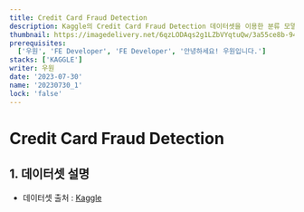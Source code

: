 ```yaml
---
title: Credit Card Fraud Detection
description: Kaggle의 Credit Card Fraud Detection 데이터셋을 이용한 분류 모델링
thumbnail: https://imagedelivery.net/6qzLODAqs2g1LZbVYqtuQw/3a55ce8b-946d-4f67-41de-2454ea5da000/public
prerequisites:
  ['우원', 'FE Developer', 'FE Developer', '안녕하세요! 우원입니다.']
stacks: ['KAGGLE']
writer: 우원
date: '2023-07-30'
name: '20230730_1'
lock: 'false'
---
```


# Credit Card Fraud Detection

## 1. 데이터셋 설명

- 데이터셋 출처 : [Kaggle](https://www.kaggle.com/datasets/mlg-ulb/creditcardfraud)
